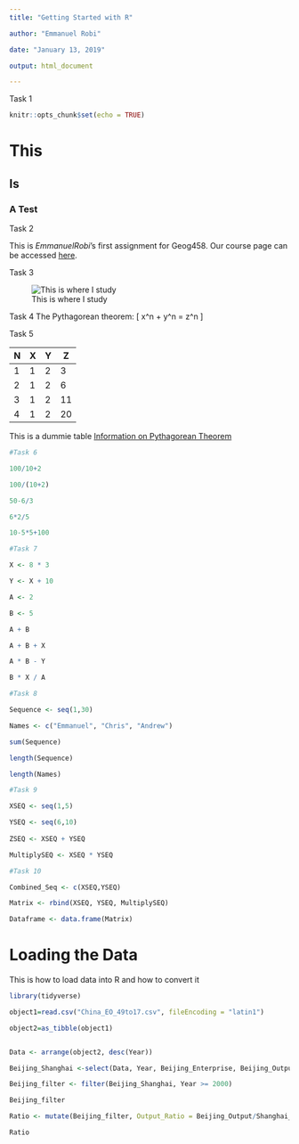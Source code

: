```yaml
---
title: "Getting Started with R"

author: "Emmanuel Robi"

date: "January 13, 2019"

output: html_document

---
```

Task 1
```r
knitr::opts_chunk$set(echo = TRUE)
```
# This 

## Is 

### A Test 

Task 2

This is *EmmanuelRobi*’s first assignment for Geog458. Our course page can be accessed  [here](https://canvas.uw.edu/courses/1269928).

Task 3

![This is where I study](https://s3-us-west-2.amazonaws.com/uw-s3-cdn/wp-content/uploads/sites/98/2014/09/07214435/Signature_Stacked_Purple_Hex.png)

Task 4
The Pythagorean theorem: 
\[ x^n + y^n = z^n \]

Task 5

N  | X  | Y | Z
-  | -  | - | -
1  | 1  | 2 | 3
2  | 1  | 2 | 6
3  | 1  | 2 | 11
4  | 1  | 2 | 20
This is a dummie table
[Information on Pythagorean Theorem](https://www.overleaf.com/learn/latex/Mathematical_expressions)


```r

#Task 6

100/10+2

100/(10+2) 

50-6/3 

6*2/5

10-5*5+100

#Task 7 

X <- 8 * 3 

Y <- X + 10 

A <- 2

B <- 5

A + B

A + B + X

A * B - Y 

B * X / A 

#Task 8 

Sequence <- seq(1,30)

Names <- c("Emmanuel", "Chris", "Andrew")

sum(Sequence)

length(Sequence)

length(Names)

#Task 9 

XSEQ <- seq(1,5)

YSEQ <- seq(6,10)
   
ZSEQ <- XSEQ + YSEQ 

MultiplySEQ <- XSEQ * YSEQ  

#Task 10 

Combined_Seq <- c(XSEQ,YSEQ) 

Matrix <- rbind(XSEQ, YSEQ, MultiplySEQ)

Dataframe <- data.frame(Matrix)
```
# Loading the Data 
This is how to load data into R and how to convert it

```r
library(tidyverse)
```

```r
object1=read.csv("China_EO_49to17.csv", fileEncoding = "latin1")

object2=as_tibble(object1)


Data <- arrange(object2, desc(Year))

Beijing_Shanghai <-select(Data, Year, Beijing_Enterprise, Beijing_Output, Shanghai_Enterprise, Shanghai_Output)

Beijing_filter <- filter(Beijing_Shanghai, Year >= 2000)

Beijing_filter

Ratio <- mutate(Beijing_filter, Output_Ratio = Beijing_Output/Shanghai_Output)

Ratio
```

